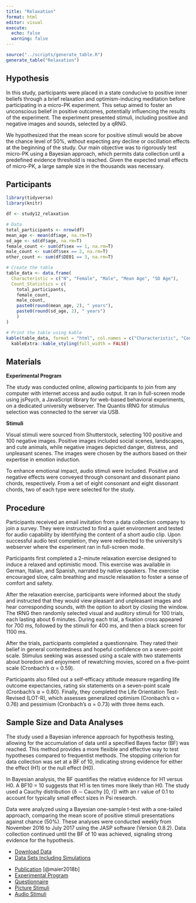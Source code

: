 ```yaml
---
title: "Relaxation"
format: html
editor: visual
execute: 
  echo: false
  warning: false
---
```


```r
source("../scripts/generate_table.R")
generate_table("Relaxation")
```

## Hypothesis

In this study, participants were placed in a state conducive to positive inner beliefs through a brief relaxation and optimism-inducing meditation before participating in a micro-PK experiment. This setup aimed to foster an unconscious belief in positive outcomes, potentially influencing the results of the experiment. The experiment presented stimuli, including positive and negative images and sounds, selected by a qRNG.

We hypothesized that the mean score for positive stimuli would be above the chance level of 50%, without expecting any decline or oscillation effects at the beginning of the study. Our main objective was to rigorously test micro-PK using a Bayesian approach, which permits data collection until a predefined evidence threshold is reached. Given the expected small effects of micro-PK, a large sample size in the thousands was necessary.

## Participants

```r
library(tidyverse)
library(knitr)

df <- study12_relaxation

# Data
total_participants <- nrow(df)
mean_age <- mean(df$age, na.rm=T)
sd_age <- sd(df$age, na.rm=T)
female_count <- sum(df$sex == 1, na.rm=T)
male_count <- sum(df$sex == 2, na.rm=T)
other_count <- sum(df$DE01 == 3, na.rm=T)

# Create the table
table_data <- data.frame(
  Characteristic = c("N", "Female", "Male", "Mean Age", "SD Age"),
  Count_Statistics = c(
    total_participants, 
    female_count, 
    male_count,
    paste0(round(mean_age, 2), " years"), 
    paste0(round(sd_age, 2), " years")
    )
)

# Print the table using kable
kable(table_data, format = "html", col.names = c("Characteristic", "Count/Statistic")) %>%
  kableExtra::kable_styling(full_width = FALSE)

```

## Materials

**Experimental Program**

The study was conducted online, allowing participants to join from any computer with internet access and audio output. It ran in full-screen mode using jsPsych, a JavaScript library for web-based behavioral experiments, on a dedicated university webserver. The Quantis tRNG for stimulus selection was connected to the server via USB.

**Stimuli**

Visual stimuli were sourced from Shutterstock, selecting 100 positive and 100 negative images. Positive images included social scenes, landscapes, and cute animals, while negative images depicted danger, distress, and unpleasant scenes. The images were chosen by the authors based on their expertise in emotion induction.

To enhance emotional impact, audio stimuli were included. Positive and negative effects were conveyed through consonant and dissonant piano chords, respectively. From a set of eight consonant and eight dissonant chords, two of each type were selected for the study.

## Procedure

Participants received an email invitation from a data collection company to join a survey. They were instructed to find a quiet environment and tested for audio capability by identifying the content of a short audio clip. Upon successful audio test completion, they were redirected to the university’s webserver where the experiment ran in full-screen mode.

Participants first completed a 2-minute relaxation exercise designed to induce a relaxed and optimistic mood. This exercise was available in German, Italian, and Spanish, narrated by native speakers. The exercise encouraged slow, calm breathing and muscle relaxation to foster a sense of comfort and safety.

After the relaxation exercise, participants were informed about the study and instructed that they would view pleasant and unpleasant images and hear corresponding sounds, with the option to abort by closing the window. The tRNG then randomly selected visual and auditory stimuli for 100 trials, each lasting about 6 minutes. During each trial, a fixation cross appeared for 700 ms, followed by the stimuli for 400 ms, and then a black screen for 1100 ms.

After the trials, participants completed a questionnaire. They rated their belief in general contentedness and hopeful confidence on a seven-point scale. Stimulus seeking was assessed using a scale with two statements about boredom and enjoyment of rewatching movies, scored on a five-point scale (Cronbach’s α = 0.59).

Participants also filled out a self-efficacy attitude measure regarding life outcome expectancies, rating six statements on a seven-point scale (Cronbach’s α = 0.80). Finally, they completed the Life Orientation Test-Revised (LOT-R), which assesses generalized optimism (Cronbach’s α = 0.76) and pessimism (Cronbach’s α = 0.73) with three items each.

## Sample Size and Data Analyses

The study used a Bayesian inference approach for hypothesis testing, allowing for the accumulation of data until a specified Bayes factor (BF) was reached. This method provides a more flexible and effective way to test hypotheses compared to frequentist methods. The stopping criterion for data collection was set at a BF of 10, indicating strong evidence for either the effect (H1) or the null effect (H0).

In Bayesian analysis, the BF quantifies the relative evidence for H1 versus H0. A BF10 = 10 suggests that H1 is ten times more likely than H0. The study used a Cauchy distribution (δ ∼ Cauchy \[0, r\]) with an r value of 0.1 to account for typically small effect sizes in Psi research.

Data were analyzed using a Bayesian one-sample t-test with a one-tailed approach, comparing the mean score of positive stimuli presentations against chance (50%). These analyses were conducted weekly from November 2016 to July 2017 using the JASP software (Version 0.8.2). Data collection continued until the BF of 10 was achieved, signaling strong evidence for the hypothesis.

::: {.callout-tip title="Data" collapse="false"}
-   [Download Data](../data/relaxation/stimrelaxation.csv)
-   [Data Sets Including Simulations](https://open-data.spr.ac.uk/dataset/intentional-observer-effects-quantum-randomness)
:::

::: {.callout-note title="Resources" collapse="false"}
-   [Publication](https://www.frontiersin.org/journals/psychology/articles/10.3389/fpsyg.2018.00379/full) [@maier2018b]
-   [Experimental Program](../data/relaxation/experiment-sound.html)
-   [Questionnaire](../data/relaxation/questionnaire.pdf)
-   [Picture Stimuli](../data/relaxation/pictures.zip)
-   [Audio Stimuli](../data/relaxation/sounds.zip)
:::
